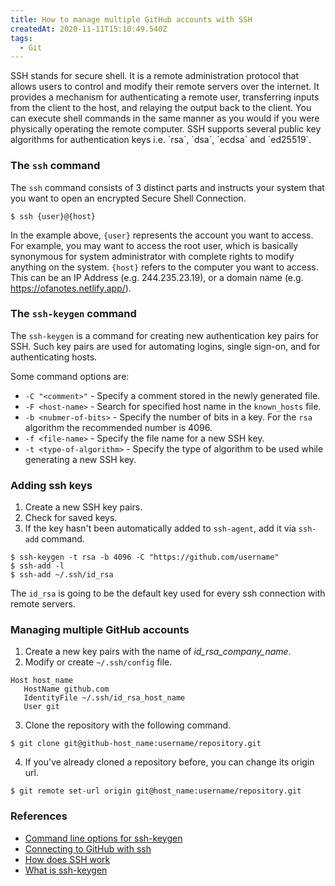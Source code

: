 ```yaml
---
title: How to manage multiple GitHub accounts with SSH
createdAt: 2020-11-11T15:10:49.540Z
tags:
  - Git
---
```


<MDXIntro>
  SSH stands for secure shell. It is a remote administration protocol that
  allows users to control and modify their remote servers over the internet. It
  provides a mechanism for authenticating a remote user, transferring inputs
  from the client to the host, and relaying the output back to the client. You
  can execute shell commands in the same manner as you would if you were
  physically operating the remote computer. SSH supports several public key
  algorithms for authentication keys i.e. `rsa`, `dsa`, `ecdsa` and `ed25519`.
</MDXIntro>

### The `ssh` command

The `ssh` command consists of 3 distinct parts and instructs your system that you want to open an encrypted Secure Shell Connection.

```shell script
$ ssh {user}@{host}
```

In the example above, `{user}` represents the account you want to access. For example, you may want to access the root user, which is basically synonymous for system administrator with complete rights to modify anything on the system. `{host}` refers to the computer you want to access. This can be an IP Address (e.g. 244.235.23.19), or a domain name (e.g. https://ofanotes.netlify.app/).

### The `ssh-keygen` command

The `ssh-keygen` is a command for creating new authentication key pairs for SSH. Such key pairs are used for automating logins, single sign-on, and for authenticating hosts.

Some command options are:

- `-C "<comment>"` - Specify a comment stored in the newly generated file.
- `-F <host-name>` - Search for specified host name in the `known_hosts` file.
- `-b <nubmer-of-bits>` - Specify the number of bits in a key. For the `rsa` algorithm the recommended number is 4096.
- `-f <file-name>` - Specify the file name for a new SSH key.
- `-t <type-of-algorithm>` - Specify the type of algorithm to be used while generating a new SSH key.

### Adding ssh keys

1. Create a new SSH key pairs.
2. Check for saved keys.
3. If the key hasn't been automatically added to `ssh-agent`, add it via `ssh-add` command.

```shell script
$ ssh-keygen -t rsa -b 4096 -C "https://github.com/username"
$ ssh-add -l
$ ssh-add ~/.ssh/id_rsa
```

The `id_rsa` is going to be the default key used for every ssh connection with remote servers.

### Managing multiple GitHub accounts

1. Create a new key pairs with the name of _id_rsa_company_name_.
2. Modify or create `~/.ssh/config` file.

```
Host host_name
   HostName github.com
   IdentityFile ~/.ssh/id_rsa_host_name
   User git
```

3. Clone the repository with the following command.

```shell script
$ git clone git@github-host_name:username/repository.git
```

4. If you've already cloned a repository before, you can change its origin url.

```shell script
$ git remote set-url origin git@host_name:username/repository.git
```

### References

- [Command line options for ssh-keygen](https://linux.die.net/man/1/ssh-keygen)
- [Connecting to GitHub with ssh](https://docs.github.com/en/free-pro-team@latest/github/authenticating-to-github/connecting-to-github-with-ssh)
- [How does SSH work](https://www.hostinger.com/tutorials/ssh-tutorial-how-does-ssh-work)
- [What is ssh-keygen](https://www.ssh.com/ssh/keygen/)
